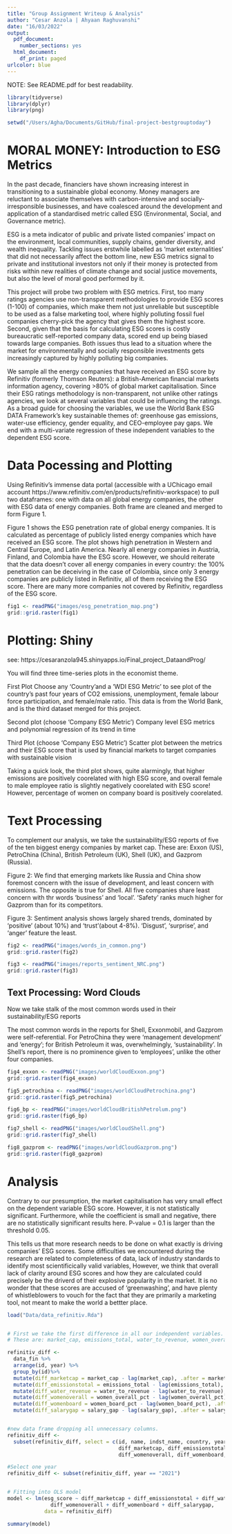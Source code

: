 ---
title: "Group Assignment Writeup & Analysis"
author: "Cesar Anzola | Ahyaan Raghuvanshi"
date: "16/03/2022"
output: 
  pdf_document:
    number_sections: yes
  html_document:
    df_print: paged
urlcolor: blue
---

NOTE: See README.pdf for best readability. 
```{r echo=T, results='hide'}
library(tidyverse)
library(dplyr)
library(png)

setwd("/Users/Agha/Documents/GitHub/final-project-bestgrouptoday")

```

# MORAL MONEY: Introduction to ESG Metrics

In the past decade, financiers have shown increasing interest in transitioning 
to a sustainable global economy. Money managers are reluctant to associate themselves
with carbon-intensive and socially-irresponsible businesses, and have coalesced 
around the development and application of a standardised metric called
ESG (Environmental, Social, and Governance metric). 

ESG is a meta indicator of public and private listed companies’ impact on the environment, 
local communities, supply chains, gender diversity, and wealth inequality. Tackling issues
erstwhile labelled as ‘market externalities’ that did not necessarily affect the 
bottom line, new ESG metrics signal to private and institutional investors not 
only if their money is protected from risks within new realities of climate change
and social justice movements, but also the level of moral good performed by it.

This project will probe two problem with ESG metrics. First, too many ratings
agencies use non-transparent methodologies to provide ESG scores (1-100) of companies,
which make them not just unreliable but susceptible to be used as a false marketing tool,
where highly polluting fossil fuel companies cherry-pick the agency that gives
them the highest score. Second, given that the basis for calculating ESG scores
is costly bureaucratic self-reported company data, scored end up being biased towards
large companies. Both issues thus lead to a situation where the  market for 
environmentally and socially responsible investments gets increasingly captured 
by highly polluting big companies.

We sample all the energy companies that have received an ESG score by Refinitiv 
(formerly Thomson Reuters): a British-American financial markets information
agency, covering >80% of global market capitalisation. Since their ESG ratings
methodology is non-transparent, not unlike other ratings agencies, we look at several variables
that could be influencing the ratings. As a broad guide for choosing the variables, we use
the World Bank ESG DATA Framework's key sustainable themes of: greenhouse gas emissions,
water-use efficiency, gender equality, and CEO-employee pay gaps. We end with a 
multi-variate regression of these independent variables to the dependent ESG score.



# Data Pocessing and Plotting

Using Refinitiv's immense data portal (accessible with a UChicago email account https://www.refinitiv.com/en/products/refinitiv-workspace)
to pull two dataframes: one with data on all global energy companies, the other
with ESG data of energy companies. Both frame are cleaned and merged to form Figure 1.

Figure 1 shows the ESG penetration rate of global energy companies.
It is calculated as percentage of publicly listed energy companies which have
received an ESG score. The plot shows high penetration in Western and Central Europe, and
Latin America. Nearly all energy companies in Austria, Finland, and Colombia have 
the ESG score. However, we should reiterate that the data doesn't cover all energy
companies in every country: the 100% penetration can be deceiving in the case
of Colombia, since only 3 energy companies are publicly listed in Refinitiv, all
of them receiving the ESG score. There are many more companies not covered by Refinitiv, 
regardless of the ESG score.

```{r}
fig1 <- readPNG("images/esg_penetration_map.png")
grid::grid.raster(fig1)

```


# Plotting: Shiny

see: https://cesaranzola945.shinyapps.io/Final_project_DataandProg/

You will find three time-series plots in the economist theme. 

First Plot
Choose any 'Country'and a 'WDI ESG Metric' to see plot of the country's past four years of CO2 emissions,
unemployment, female labour force participation, and female/male ratio. This data
is from the World Bank, and is the third dataset merged for this project.

Second plot (choose 'Company ESG Metric')
Company level ESG metrics and polynomial regression of its trend in time

Third Plot (choose 'Company ESG Metric')
Scatter plot between the metrics and their ESG score that is used by financial 
markets to target companies with sustainable vision

Taking a quick look, the third plot shows, quite alarmingly, that higher 
emissions are positively coorelated with high ESG score, and 
overall female to male employee ratio is slightly negatively coorelated with ESG score!
However, percentage of women on company board is positively coorelated.


# Text Processing

To complement our analysis, we take the sustainability/ESG reports of five of
the ten biggest energy companies by market cap. These are: Exxon (US), 
PetroChina (China), British Petroleum (UK), Shell (UK), and Gazprom (Russia).

Figure 2: We find that emerging markets like Russia and China show foremost concern with the
issue of development, and least concern with emissions. The opposite is true for Shell.
All five companies share least concern with thr words 'business' and 'local'. 'Safety'
ranks much higher for Gazprom than for its competitors. 

Figure 3: Sentiment analysis shows largely shared trends, dominated by 'positive' (about 10%)
and 'trust'(about 4-8%). 'Disgust', 'surprise', and 'anger' feature the least.

```{r}

fig2 <- readPNG("images/words_in_common.png")
grid::grid.raster(fig2)
```
```{r}
fig3 <- readPNG("images/reports_sentiment_NRC.png")
grid::grid.raster(fig3)
```


## Text Processing: Word Clouds

Now we take stalk of the most common words used in their sustainability/ESG reports

The most common words in the reports for Shell, Exxonmobil, and Gazprom were self-referential.
For PetroChina they were 'management development' and 'energy'; for British Petroleum
it was, overwhelmingly, 'sustainability'. In Shell's report, there is no prominence 
given to 'employees', unlike the other four companies.
```{r}
fig4_exxon <- readPNG("images/worldCloudExxon.png")
grid::grid.raster(fig4_exxon)
```
```{r}
fig5_petrochina <- readPNG("images/worldCloudPetrochina.png")
grid::grid.raster(fig5_petrochina)
```
```{r}
fig6_bp <- readPNG("images/worldCloudBritishPetrolum.png")
grid::grid.raster(fig6_bp)
```
```{r}
fig7_shell <- readPNG("images/worldCloudShell.png")
grid::grid.raster(fig7_shell)
```
```{r}
fig8_gazprom <- readPNG("images/worldCloudGazprom.png")
grid::grid.raster(fig8_gazprom)
```


# Analysis

Contrary to our presumption, the market capitalisation has very small effect on 
the dependent variable ESG score. However, it is not statistically significant. 
Furthermore, while the coefficient is small and negative, there are no statistically significant results here.
P-value = 0.1 is larger than the threshold 0.05.

This tells us that more research needs to be done on what exactly is driving 
companies' ESG scores.
Some difficulties we encountered during the research are related to completeness of data,
lack of industry standards to identify most scientificically valid variables,
However, we think that overall lack of clarity around ESG scores and how they are 
calculated could precisely be the driverd of their explosive popularity in
the market. It is no wonder that these scores are accused of 'greenwashing', and have
plenty of whistleblowers to vouch for the fact that they are primarily a marketing
tool, not meant to make the world a bettter place.
```{r}
load("Data/data_refinitiv.Rda")


# First we take the first difference in all our independent variables.
# These are: market_cap, emissions_total, water_to_revenue, women_overall_pct, women_board_pct, and salary_gap

refinitiv_diff <- 
  data_fin %>%
  arrange(id, year) %>%
  group_by(id)%>%
  mutate(diff_marketcap = market_cap - lag(market_cap), .after = market_cap) %>%
  mutate(diff_emissionstotal = emissions_total - lag(emissions_total), .after = emissions_total) %>%
  mutate(diff_water_revenue = water_to_revenue - lag(water_to_revenue), .after = water_to_revenue) %>%
  mutate(diff_womenoverall = women_overall_pct - lag(women_overall_pct), .after = women_overall_pct) %>%
  mutate(diff_womenboard = women_board_pct - lag(women_board_pct), .after = women_board_pct) %>%
  mutate(diff_salarygap = salary_gap - lag(salary_gap), .after = salary_gap)


#new data frame dropping all unnecessary columns.
refinitiv_diff <-
  subset(refinitiv_diff, select = c(id, name, indst_name, country, year, esg_score,
                                    diff_marketcap, diff_emissionstotal, diff_water_revenue,
                                    diff_womenoverall, diff_womenboard, diff_salarygap))

#Select one year
refinitiv_diff <- subset(refinitiv_diff, year == "2021")


# Fitting into OLS model
model <- lm(esg_score ~ diff_marketcap + diff_emissionstotal + diff_water_revenue +
              diff_womenoverall + diff_womenboard + diff_salarygap, 
            data = refinitiv_diff)

summary(model)


```




